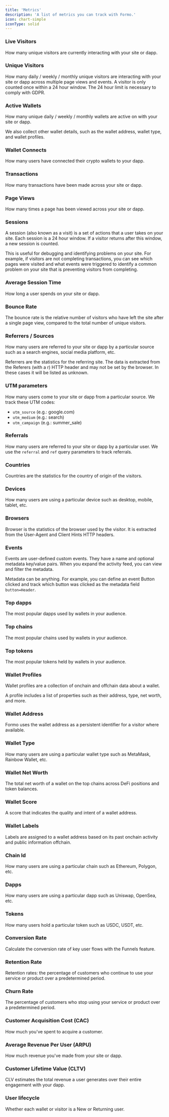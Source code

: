 ```yaml
---
title: 'Metrics'
description: 'A list of metrics you can track with Formo.'
icon: chart-simple
iconType: solid
---
```



### Live Visitors

How many unique visitors are currently interacting with your site or dapp.

### Unique Visitors

How many daily / weekly / monthly unique visitors are interacting with your site or dapp across multiple page views and events. 
A visitor is only counted once within a 24 hour window. The 24 hour limit is necessary to comply with GDPR.

### Active Wallets

How many unique daily / weekly / monthly wallets are active on with your site or dapp.

We also collect other wallet details, such as the wallet address, wallet type, and wallet profiles.

### Wallet Connects

How many users have connected their crypto wallets to your dapp.

### Transactions

How many transactions have been made across your site or dapp.

### Page Views

How many times a page has been viewed across your site or dapp.

### Sessions

A session (also known as a visit) is a set of actions that a user takes on your site. 
Each session is a 24 hour window. If a visitor returns after this window, a new session is counted.

This is useful for debugging and identifying problems on your site. 
For example, if visitors are not completing transactions, you can see which pages were visited and what events were triggered to identify a common problem on your site that is preventing visitors from completing.

### Average Session Time

How long a user spends on your site or dapp.

### Bounce Rate

The bounce rate is the relative number of visitors who have left the site after a single page view, compared to the total number of unique visitors.

### Referrers / Sources

How many users are referred to your site or dapp by a particular source such as a search engines, social media platform, etc.

Referrers are the statistics for the referring site. The data is extracted from the Referers (with a r) HTTP header and may not be set by the browser. In these cases it will be listed as unknown.

### UTM parameters

How many users come to your site or dapp from a particular source. We track these UTM codes:

- `utm_source` (e.g.: google.com)
- `utm_medium` (e.g.: search)
- `utm_campaign` (e.g.: summer_sale)

### Referrals

How many users are referred to your site or dapp by a particular user. We use the `referral` and `ref` query parameters to track referrals.

### Countries

Countries are the statistics for the country of origin of the visitors.

### Devices

How many users are using a particular device such as desktop, mobile, tablet, etc.

### Browsers

Browser is the statistics of the browser used by the visitor. It is extracted from the User-Agent and Client Hints HTTP headers.

### Events

Events are user-defined custom events. They have a name and optional metadata key/value pairs. When you expand the activity feed, you can view and filter the metadata.

Metadata can be anything. For example, you can define an event Button clicked and track which button was clicked as the metadata field `button=Header`. 

### Top dapps

The most popular dapps used by wallets in your audience.

### Top chains

The most popular chains used by wallets in your audience.

### Top tokens

The most popular tokens held by wallets in your audience.

### Wallet Profiles

Wallet profiles are a collection of onchain and offchain data about a wallet.

A profile includes a list of properties such as their address, type, net worth, and more.

### Wallet Address

Formo uses the wallet address as a persistent identifier for a visitor where available.

### Wallet Type

How many users are using a particular wallet type such as MetaMask, Rainbow Wallet, etc.

### Wallet Net Worth

The total net worth of a wallet on the top chains across DeFi positions and token balances.

### Wallet Score

A score that indicates the quality and intent of a wallet address.

### Wallet Labels

Labels are assigned to a wallet address based on its past onchain activity and public information offchain.

### Chain Id

How many users are using a particular chain such as Ethereum, Polygon, etc.

### Dapps

How many users are using a particular dapp such as Uniswap, OpenSea, etc.

### Tokens

How many users hold a particular token such as USDC, USDT, etc.

### Conversion Rate

Calculate the conversion rate of key user flows with the Funnels feature.

### Retention Rate

Retention rates: the percentage of customers who continue to use your service or product over a predetermined period.

### Churn Rate

The percentage of customers who stop using your service or product over a predetermined period.

### Customer Acquisition Cost (CAC)

How much you've spent to acquire a customer.

### Average Revenue Per User (ARPU)

How much revenue you've made from your site or dapp.

### Customer Lifetime Value (CLTV)

CLV estimates the total revenue a user generates over their entire engagement with your dapp.

### User lifecycle

Whether each wallet or visitor is a New or Returning user.